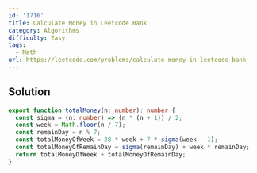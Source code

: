 ```yaml
---
id: '1716'
title: Calculate Money in Leetcode Bank
category: Algorithms
difficulty: Easy
tags:
  - Math
url: https://leetcode.com/problems/calculate-money-in-leetcode-bank
---
```


## Solution

```typescript showLineNumbers
export function totalMoney(n: number): number {
  const sigma = (n: number) => (n * (n + 1)) / 2;
  const week = Math.floor(n / 7);
  const remainDay = n % 7;
  const totalMoneyOfWeek = 28 * week + 7 * sigma(week - 1);
  const totalMoneyOfRemainDay = sigma(remainDay) + week * remainDay;
  return totalMoneyOfWeek + totalMoneyOfRemainDay;
}
```
